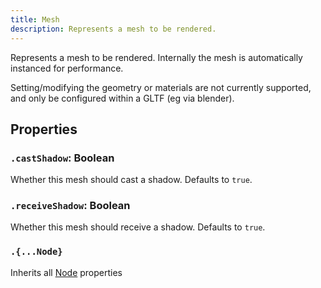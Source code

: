```yaml
---
title: Mesh
description: Represents a mesh to be rendered.
---
```


Represents a mesh to be rendered.
Internally the mesh is automatically instanced for performance.

<Aside>Setting/modifying the geometry or materials are not currently supported, and only be configured within a GLTF (eg via blender).</Aside>

## Properties

### `.castShadow`: Boolean

Whether this mesh should cast a shadow. Defaults to `true`.

### `.receiveShadow`: Boolean

Whether this mesh should receive a shadow. Defaults to `true`.

### `.{...Node}`

Inherits all [Node](/docs/ref/Node.md) properties
